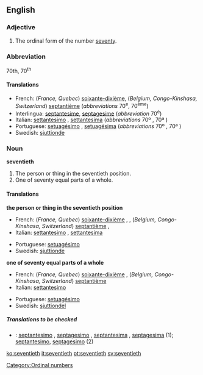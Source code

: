 ==English==

===Adjective===
{{en-adj-notcomp}}

# The ordinal form of the number [[seventy]].

===Abbreviation===
70th, 70<sup>th</sup>

====Translations====
{{top}}
*French: (''France, Quebec'') [[soixante-dixième]], (''Belgium, Congo-Kinshasa, Switzerland'') [[septantième]] (''abbreviations'' 70<sup>e</sup>, 70<sup>ème</sup>)<!--Belgium, Switzerland, Congo-Kinshasa verified by Paul G on 2006-05-23-->
*Interlingua: [[septantesime]], [[septagesime]] (''abbreviation'' 70<sup>e</sup>)
*Italian: [[settantesimo]] {{m}}, [[settantesima]] {{f}} (''abbreviations'' 70º<!--note: this a superscript "o", not a degree symbol--> {{m}}, 70ª {{f}})
*Portuguese: [[setuagésimo]] {{m}}, [[setuagésima]] {{f}} (''abbreviations'' 70º<!--note: this a superscript "o", not a degree symbol--> {{m}}, 70ª {{f}})
*Swedish: [[sjuttionde]]
{{bottom}}

===Noun===
'''seventieth'''
#The person or thing in the seventieth position.
#One of seventy equal parts of a whole.

====Translations====
'''the person or thing in the seventieth position'''
{{top}}
*French: (''France, Quebec'') [[soixante-dixième]] {{m}}, {{f}}, (''Belgium, Congo-Kinshasa, Switzerland'') [[septantième]] {{m}}, {{f}}<!--Belgium, Switzerland, Congo-Kinshasa verified by Paul G on 2006-05-23-->
*Italian: [[settantesimo]] {{m}}, [[settantesima]] {{f}}
{{mid}}
*Portuguese: [[setuagésimo]] {{m}}
*Swedish: [[sjuttionde]] {{c}}
{{bottom}}

'''one of seventy equal parts of a whole'''
{{top}}
*French: (''France, Quebec'') [[soixante-dixième]] {{m}}, (''Belgium, Congo-Kinshasa, Switzerland'') [[septantième]] {{m}} <!--Belgium, Switzerland, Congo-Kinshasa verified by Paul G on 2006-05-23-->
*Italian: [[settantesimo]] {{m}}
{{mid}}
*Portuguese: [[setuagésimo]] {{m}}
*Swedish: [[sjuttiondel]] {{c}}
{{bottom}}

=====Translations to be checked=====
{{checktrans}}
*{{ttbc|Interlingua}}: [[septantesimo]] {{m}}, [[septagesimo]] {{m}}, [[septantesima]] {{f}}, [[septagesima]] {{f}} (1); [[septantesimo]], [[septagesimo]] (2)

[[Category:Ordinal numbers]]

[[ko:seventieth]]
[[it:seventieth]]
[[pt:seventieth]]
[[sv:seventieth]]
